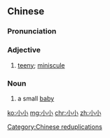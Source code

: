 ==Chinese==
{{zh-forms}}

===Pronunciation===
{{zh-pron
|m=xiǎoxiǎo
|c=siu2 siu2
|cat=a,n
}}

===Adjective===
{{zh-adj}}

# [[teeny]]; [[miniscule]]

===Noun===
{{zh-noun}}

# a small [[baby]]

[[Category:Chinese reduplications]]

[[ko:小小]]
[[mg:小小]]
[[chr:小小]]
[[zh:小小]]